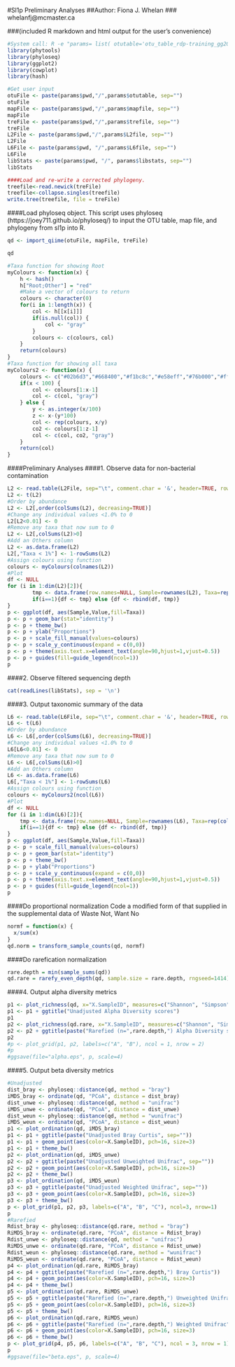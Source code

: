 #Sl1p Preliminary Analyses
##Author: Fiona J. Whelan
###	 whelanfj@mcmaster.ca

###(included R markdown and html output for the user's convenience)
```{r: load libraries, include=FALSE}
#System call: R -e "params= list( otutable='otu_table_rdp-training_gg2011_n1_noRoot.txt', mapfile='../<map-file>',trefile='gg2011_97_pruned.tre',pwd='<path-to-sl1p-picked_otu-out    put-directory>', L6file='wf_taxa_summary_rdp-training_gg2011_n1_noRoot/otu_table_rdp-training_gg2011_n1_noRoot_L6.txt', L2file='wf_taxa_summary_rdp-training_gg2011/otu_table_rdp    -training_gg2011_L2.txt', libstats='library_stats_rdp-training_gg2011_n1_noRoot.txt'); rmarkdown::render('sl1p_analysis.Rmd')"
library(phytools)
library(phyloseq)
library(ggplot2)
library(cowplot)
library(hash)
```

```{r: get user input, include=FALSE}
#Get user input
otuFile <- paste(params$pwd,"/",params$otutable, sep="")
otuFile
mapFile <- paste(params$pwd,"/",params$mapfile, sep="")
mapFile
treFile <- paste(params$pwd,"/",params$trefile, sep="")
treFile
L2File <- paste(params$pwd,"/",params$L2file, sep="")
L2File
L6File <- paste(params$pwd, "/",params$L6file, sep="")
L6File
libStats <- paste(params$pwd, "/", params$libstats, sep="")
libStats
```

```{r: correct phylogeny, include=FALSE}
####Load and re-write a corrected phylogeny.
treefile<-read.newick(treFile)
treefile<-collapse.singles(treefile)
write.tree(treefile, file = treFile)
```

####Load phyloseq object. This script uses phyloseq (https://joey711.github.io/phyloseq/) to input the OTU table, map file, and phylogeny from sl1p into R.
```{r: load phyloseq object, include=FALSE}
qd <- import_qiime(otuFile, mapFile, treFile)
```

```{r: load phyloseq object2}
qd
```

```{r: function, include=FALSE}
#Taxa function for showing Root
myColours <- function(x) {
	h <- hash()
	h["Root;Other"] = "red"
	#Make a vector of colours to return
	colours <- character(0)
	for(i in 1:length(x)) {
		col <- h[[x[i]]]
		if(is.null(col)) {
			col <- "gray"
		}
		colours <- c(colours, col)
	}
	return(colours)
}
#Taxa function for showing all taxa
myColours2 <- function(x) {
	colours <- c("#02b6d3","#668400","#f1bc8c","#e58eff","#76b000","#ffa4e4","#bf4200","#c0019a","#c452d7","#feb873","#922d4f","#763cc2","#9a3cc2","#ec0078","#c8cb82","#bc6c00","#ff7d99","#ff7bb4","#cb88a5","#63c9ff","#af003a","#b77668","#9fb500","#006aaf","#ff5245","#c00067","#5fdabb","#f7bc5b","#913412","#ffa477","#009a2a","#01b97b","#de0042","#109eff","#f07312","#816190","#f11067","#a11b2d","#835d00","#8857e0","#fd59d2","#a80225","#91d86a","#019d6d","#eb2ea5","#62409a","#285d35","#007b19","#31e27c","#723c89","#006826","#ff8845","#ffab9a","#a2aeff","#f45a2b","#ff3d54","#7b4429","#0294e5","#4343b6","#1b4eaa","#96d68b","#ff7369","#cb2d10","#74da9d","#dd7300","#843c41","#81411c","#ff68b4","#4fbf36","#f3b3de","#c3cd65","#736a00","#ff73ef","#ff9e37","#8f1396","#ff9fab","#8486ff","#9d175e","#957a00","#385e00","#978b56","#025eb5","#9c3100","#00714c","#5173fe","#008a77","#cc9000","#d0a400","#b70072","#d10090","#86336c","#02a4ae","#63dd8f","#e1c28e","#8d3729","#1b5588","#524b85","#00b8ff","#cea7ff","#ff6e74")
	if(x < 100) {
		col <- colours[1:x-1]
		col <- c(col, "gray")
	} else {
		y <- as.integer(x/100)
		z <- x-(y*100)
		col <- rep(colours, x/y)
		co2 <- colours[1:z-1]
		col <- c(col, co2, "gray")
	}
	return(col)
}
```
####Preliminary Analyses
####1. Observe data for non-bacterial contamination
```{r: unfil-taxa, fig.width=15, fig.height=10}
L2 <- read.table(L2File, sep="\t", comment.char = '&', header=TRUE, row.names=1, skip=1)
L2 <- t(L2)
#Order by abundance
L2 <- L2[,order(colSums(L2), decreasing=TRUE)]
#Change any individual values <1.0% to 0
L2[L2<0.01] <- 0
#Remove any taxa that now sum to 0
L2 <- L2[,colSums(L2)>0]
#Add an Others column
L2 <- as.data.frame(L2)
L2[,"Taxa < 1%"] <- 1-rowSums(L2)
#Assign colours using function
colours <- myColours(colnames(L2))
#Plot
df <- NULL
for (i in 1:dim(L2)[2]){
        tmp <- data.frame(row.names=NULL, Sample=rownames(L2), Taxa=rep(colnames(L2)[i], dim(L2)[1]), Value=L2[,i])
        if(i==1){df <- tmp} else {df <- rbind(df, tmp)}
}
p <- ggplot(df, aes(Sample,Value,fill=Taxa))
p <- p + geom_bar(stat="identity")
p <- p + theme_bw()
p <- p + ylab("Proportions")
p <- p + scale_fill_manual(values=colours)
p <- p + scale_y_continuous(expand = c(0,0))
p <- p + theme(axis.text.x=element_text(angle=90,hjust=1,vjust=0.5))
p <- p + guides(fill=guide_legend(ncol=1))
p
```

####2. Observe filtered sequencing depth
```{r: library stats, echo=FALSE, warning=FALSE}
cat(readLines(libStats), sep = '\n')
```

####3. Output taxonomic summary of the data
```{r: taxa, fig.width=15, fig.height=10}
L6 <- read.table(L6File, sep="\t", comment.char = '&', header=TRUE, row.names=1, skip=1)
L6 <- t(L6)
#Order by abundance
L6 <- L6[,order(colSums(L6), decreasing=TRUE)]
#Change any individual values <1.0% to 0
L6[L6<0.01] <- 0
#Remove any taxa that now sum to 0
L6 <- L6[,colSums(L6)>0]
#Add an Others column
L6 <- as.data.frame(L6)
L6[,"Taxa < 1%"] <- 1-rowSums(L6)
#Assign colours using function
colours <- myColours2(ncol(L6))
#Plot
df <- NULL
for (i in 1:dim(L6)[2]){
	tmp <- data.frame(row.names=NULL, Sample=rownames(L6), Taxa=rep(colnames(L6)[i], dim(L6)[1]), Value=L6[,i])
	if(i==1){df <- tmp} else {df <- rbind(df, tmp)}
}
p <- ggplot(df, aes(Sample,Value,fill=Taxa))
p <- p + scale_fill_manual(values=colours)
p <- p + geom_bar(stat="identity")
p <- p + theme_bw()
p <- p + ylab("Proportions")
p <- p + scale_y_continuous(expand = c(0,0))
p <- p + theme(axis.text.x=element_text(angle=90,hjust=1,vjust=0.5))
p <- p + guides(fill=guide_legend(ncol=1))
p
```

####Do proportional normalization
Code a modified form of that supplied in the supplemental data of Waste Not, Want No
```{r: normalization1}
normf = function(x) {
  x/sum(x)
}
qd.norm = transform_sample_counts(qd, normf)
```

####Do rarefication normalization
```{r: normalization2, message=FALSE}
rare.depth = min(sample_sums(qd))
qd.rare = rarefy_even_depth(qd, sample.size = rare.depth, rngseed=1414)
```

####4. Output alpha diversity metrics
```{r: alpha}
p1 <- plot_richness(qd, x="X.SampleID", measures=c("Shannon", "Simpson", "Chao1"))
p1 <- p1 + ggtitle("Unadjusted Alpha Diversity scores")
p1
p2 <- plot_richness(qd.rare, x="X.SampleID", measures=c("Shannon", "Simpson", "Chao1"))
p2 <- p2 + ggtitle(paste("Rarefied (n=",rare.depth,") Alpha Diversity scores", sep=""))
p2
#p <- plot_grid(p1, p2, labels=c("A", "B"), ncol = 1, nrow = 2)
#p
#ggsave(file="alpha.eps", p, scale=4) 
```

####5. Output beta diversity metrics
```{r: beta, fig.width=20, fig.height=5}
#Unadjusted
dist_bray <- phyloseq::distance(qd, method = "bray")
iMDS_bray <- ordinate(qd, "PCoA", distance = dist_bray)
dist_unwe <- phyloseq::distance(qd, method = "unifrac")
iMDS_unwe <- ordinate(qd, "PCoA", distance = dist_unwe)
dist_weun <- phyloseq::distance(qd, method = "wunifrac")
iMDS_weun <- ordinate(qd, "PCoA", distance = dist_weun)
p1 <- plot_ordination(qd, iMDS_bray)
p1 <- p1 + ggtitle(paste("Unadjusted Bray Curtis", sep=""))
p1 <- p1 + geom_point(aes(color=X.SampleID), pch=16, size=3)
p1 <- p1 + theme_bw()
p2 <- plot_ordination(qd, iMDS_unwe)
p2 <- p2 + ggtitle(paste("Unadjusted Unweighted Unifrac", sep=""))
p2 <- p2 + geom_point(aes(color=X.SampleID), pch=16, size=3)
p2 <- p2 + theme_bw()
p3 <- plot_ordination(qd, iMDS_weun)
p3 <- p3 + ggtitle(paste("Unadjusted Weighted Unifrac", sep=""))
p3 <- p3 + geom_point(aes(color=X.SampleID), pch=16, size=3)
p3 <- p3 + theme_bw()
p <- plot_grid(p1, p2, p3, labels=c("A", "B", "C"), ncol=3, nrow=1)
p
#Rarefied
Rdist_bray <- phyloseq::distance(qd.rare, method = "bray")
RiMDS_bray <- ordinate(qd.rare, "PCoA", distance = Rdist_bray)
Rdist_unwe <- phyloseq::distance(qd, method = "unifrac")
RiMDS_unwe <- ordinate(qd.rare, "PCoA", distance = Rdist_unwe)
Rdist_weun <- phyloseq::distance(qd.rare, method = "wunifrac")
RiMDS_weun <- ordinate(qd.rare, "PCoA", distance = Rdist_weun)
p4 <- plot_ordination(qd.rare, RiMDS_bray)
p4 <- p4 + ggtitle(paste("Rarefied (n=",rare.depth,") Bray Curtis"))
p4 <- p4 + geom_point(aes(color=X.SampleID), pch=16, size=3)
p4 <- p4 + theme_bw()
p5 <- plot_ordination(qd.rare, RiMDS_unwe)
p5 <- p5 + ggtitle(paste("Rarefied (n=",rare.depth,") Unweighted Unifrac"))
p5 <- p5 + geom_point(aes(color=X.SampleID), pch=16, size=3)
p5 <- p5 + theme_bw()
p6 <- plot_ordination(qd.rare, RiMDS_weun)
p6 <- p6 + ggtitle(paste("Rarefied (n=",rare.depth,") Weighted Unifrac"))
p6 <- p6 + geom_point(aes(color=X.SampleID), pch=16, size=3)
p6 <- p6 + theme_bw()
p <- plot_grid(p4, p5, p6, labels=c("A", "B", "C"), ncol = 3, nrow = 1)
p
#ggsave(file="beta.eps", p, scale=4) 
```


